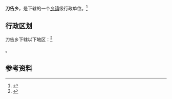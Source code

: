 {{中国乡级行政区|62/30/22/202/000}}

'''刀告乡'''，是{{PRC admin/fullname|62/30/22/202/000|3}}下辖的一个[[乡镇|乡镇]]级行政单位。<ref>{{PRC admin/ref sgc|{{PRC admin/parent|62/30/22/202/000}}}}</ref>

== 行政区划 ==

刀告乡下辖以下地区：<ref>{{PRC admin/ref sgc|62/30/22/202/000}}</ref>

{{PRC admin/children|62/30/22/202/000}}。

== 参考资料 ==

{{reflist}}

{{行政区划小作品}}
{{PRC admin/navcat|62/30/22/202/000}}